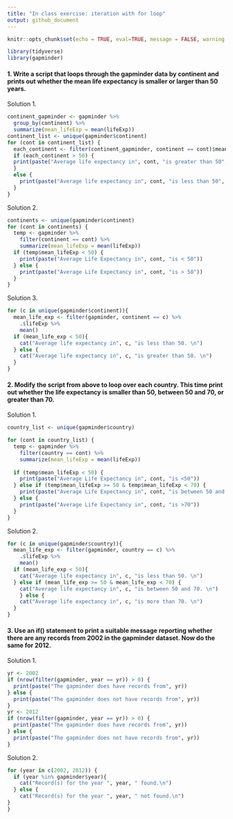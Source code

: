 ```yaml
---
title: "In class exercise: iteration with for loop"
output: github_document
---
```


```r
knitr::opts_chunk$set(echo = TRUE, eval=TRUE, message = FALSE, warning = FALSE)
```

```r
library(tidyverse)
library(gapminder)
```

#### 1. Write a script that loops through the gapminder data by continent and prints out whether the mean life expectancy is smaller or larger than 50 years.

Solution 1.

```r
continent_gapminder <- gapminder %>%
  group_by(continent) %>%
  summarize(mean_lifeExp = mean(lifeExp))
continent_list <- unique(gapminder$continent)
for (cont in continent_list) {
  each_continent <- filter(continent_gapminder, continent == cont)$mean_lifeExp
  if (each_continent > 50) {
  print(paste("Average life expectancy in", cont, "is greater than 50", sep = " "))
  }
  else {
    print(paste("Average life expectancy in", cont, "is less than 50", sep = " "))
  }
}
```

Solution 2.

```r
continents <- unique(gapminder$continent)
for (cont in continents) {
  temp <- gapminder %>% 
    filter(continent == cont) %>% 
    summarize(mean_lifeExp = mean(lifeExp))
  if (temp$mean_lifeExp < 50) {
    print(paste("Average Life Expectancy in", cont, "is < 50"))
  } else {
    print(paste("Average Life Expectancy in", cont, "is > 50"))
  }
}
```

Solution 3.

```r
for (c in unique(gapminder$continent)){
  mean_life_exp <- filter(gapminder, continent == c) %>%
    .$lifeExp %>%
    mean()
  if (mean_life_exp < 50){
    cat("Average life expectancy in", c, "is less than 50. \n")
  } else {
    cat("Average life expectancy in", c, "is greater than 50. \n")
  }
}
```

#### 2. Modify the script from above to loop over each country. This time print out whether the life expectancy is smaller than 50, between 50 and 70, or greater than 70.

Solution 1.

```r
country_list <- unique(gapminder$country)

for (cont in country_list) {  
  temp <- gapminder %>% 
    filter(country == cont) %>% 
    summarize(mean_lifeExp = mean(lifeExp))
  
  if (temp$mean_lifeExp < 50) {
    print(paste("Average Life Expectancy in", cont, "is <50"))
  } else if (temp$mean_lifeExp >= 50 & temp$mean_lifeExp < 70) {
    print(paste("Average Life Expectancy in", cont, "is between 50 and 70")) 
  } else {
    print(paste("Average Life Expectancy in", cont, "is >70")) 
  }
}
```

Solution 2. 

```r
for (c in unique(gapminder$country)){
  mean_life_exp <- filter(gapminder, country == c) %>%
    .$lifeExp %>%
    mean()
  if (mean_life_exp < 50){
    cat("Average life expectancy in", c, "is less than 50. \n")
  } else if (mean_life_exp >= 50 & mean_life_exp < 70) {
    cat("Average life expectancy in", c, "is between 50 and 70. \n")
    } else {
    cat("Average life expectancy in", c, "is more than 70. \n")
  }
}
```

#### 3. Use an if() statement to print a suitable message reporting whether there are any records from 2002 in the gapminder dataset. Now do the same for 2012.

Solution 1.

```r
yr <- 2002
if (nrow(filter(gapminder, year == yr)) > 0) {
  print(paste("The gapminder does have records from", yr))
} else {
  print(paste("The gapminder does not have records from", yr))
}
yr <- 2012
if (nrow(filter(gapminder, year == yr)) > 0) {
  print(paste("The gapminder does have records from", yr))
} else {
  print(paste("The gapminder does not have records from", yr))
}
```

Solution 2.

```r
for (year in c(2002, 2012)) {
  if (year %in% gapminder$year){
    cat("Record(s) for the year ", year, " found.\n")
  } else {
    cat("Record(s) for the year ", year, " not found.\n")
}
}
```